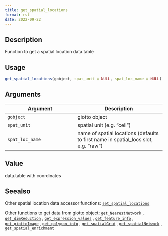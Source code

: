 ```yaml
--- 
title: get_spatial_locations 
format: rst 
date: 2022-09-22 
--- 
```


## Description

Function to get a spatial location data.table


## Usage

```r
get_spatial_locations(gobject, spat_unit = NULL, spat_loc_name = NULL)
```


## Arguments

Argument      |Description
------------- |----------------
`gobject`     |     giotto object
`spat_unit`     |     spatial unit (e.g. "cell")
`spat_loc_name`     |     name of spatial locations (defaults to first name in spatial_locs slot, e.g. "raw")


## Value

data.table with coordinates


## Seealso

Other spatial location data accessor functions:
 [`set_spatial_locations`](#setspatiallocations) 
 
 Other functions to get data from giotto object:
 [`get_NearestNetwork`](#getnearestnetwork) ,
 [`get_dimReduction`](#getdimreduction) ,
 [`get_expression_values`](#getexpressionvalues) ,
 [`get_feature_info`](#getfeatureinfo) ,
 [`get_giottoImage`](#getgiottoimage) ,
 [`get_polygon_info`](#getpolygoninfo) ,
 [`get_spatialGrid`](#getspatialgrid) ,
 [`get_spatialNetwork`](#getspatialnetwork) ,
 [`get_spatial_enrichment`](#getspatialenrichment)



